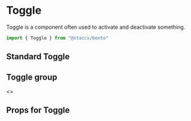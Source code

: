 

<Meta title="Components|Forms/Toggle" component={Toggle}/>

# Toggle
Toggle is a component often used to activate and deactivate something. 

```javascript
import { Toggle } from "@staccx/bento"
```

## Standard Toggle

<Preview>
  <Story name="Standard">
            <Toggle name="Toggle"/>
  </Story>
</Preview>

## Toggle group

<Preview>
  <Story name="Group">
  <>
            <Toggle id="1" group="test"/>
            <Toggle id="2" group="test"/>
            <Toggle id="3" group="test"/>
    </>
  </Story>
</Preview>



## Props for Toggle

<Props of={Toggle} />
